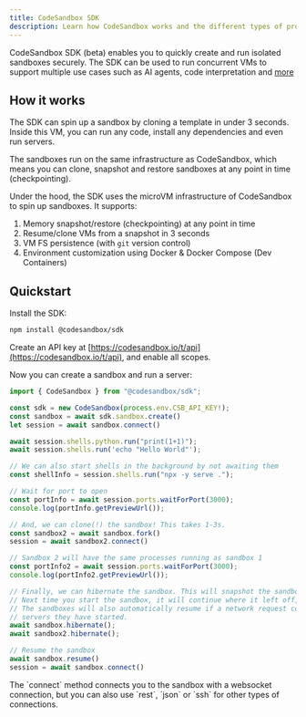 ```yaml
---
title: CodeSandbox SDK
description: Learn how CodeSandbox works and the different types of projects you can create and develop.
---
```



<Hero
  title="CodeSandbox SDK"
  subtitle="Programmatically spin up (AI) sandboxes"
/>

CodeSandbox SDK (beta) enables you to quickly create and run isolated sandboxes securely.
The SDK can be used to run concurrent VMs to support multiple use cases such as AI agents, code interpretation and [more](/sdk/use-cases.mdx)

## How it works

The SDK can spin up a sandbox by cloning a template in under 3 seconds. Inside this VM, you can run any code, install any dependencies and even run servers.

The sandboxes run on the same infrastructure as CodeSandbox, which means you can clone, snapshot and restore sandboxes at any point in time (checkpointing).

Under the hood, the SDK uses the microVM infrastructure of CodeSandbox to spin up sandboxes. It supports:

1. Memory snapshot/restore (checkpointing) at any point in time
2. Resume/clone VMs from a snapshot in 3 seconds
3. VM FS persistence (with `git` version control)
4. Environment customization using Docker & Docker Compose (Dev Containers)

## Quickstart

Install the SDK:

```bash
npm install @codesandbox/sdk
```

Create an API key at [https://codesandbox.io/t/api](https://codesandbox.io/t/api), and enable all scopes.

Now you can create a sandbox and run a server:

```js
import { CodeSandbox } from "@codesandbox/sdk";

const sdk = new CodeSandbox(process.env.CSB_API_KEY!);
const sandbox = await sdk.sandbox.create()
let session = await sandbox.connect()

await session.shells.python.run("print(1+1)");
await session.shells.run('echo "Hello World"');

// We can also start shells in the background by not awaiting them
const shellInfo = session.shells.run("npx -y serve .");

// Wait for port to open
const portInfo = await session.ports.waitForPort(3000);
console.log(portInfo.getPreviewUrl());

// And, we can clone(!) the sandbox! This takes 1-3s.
const sandbox2 = await sandbox.fork()
session = await sandbox2.connect()

// Sandbox 2 will have the same processes running as sandbox 1
const portInfo2 = await session.ports.waitForPort(3000);
console.log(portInfo2.getPreviewUrl());

// Finally, we can hibernate the sandbox. This will snapshot the sandbox and stop it.
// Next time you start the sandbox, it will continue where it left off, as we created a memory snapshot.
// The sandboxes will also automatically resume if a network request comes in for the
// servers they have started.
await sandbox.hibernate();
await sandbox2.hibernate();

// Resume the sandbox
await sandbox.resume()
session = await sandbox.connect()
```

<Callout>
The `connect` method connects you to the sandbox with a websocket connection, but you can also use `rest`, `json` or `ssh` for other types of connections.
</Callout>
